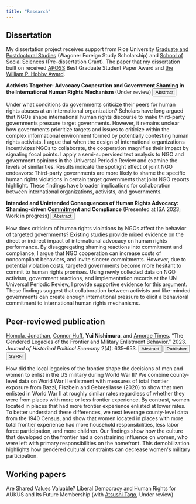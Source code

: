 ```yaml
---
title: "Research"
---
```


## Dissertation

My dissertation project receives support from Rice University [Graduate and Postdoctoral Studies](https://graduate.rice.edu/) (Wagoner Foreign Study Scholarship) and [School of Social Sciences](https://socialsciences.rice.edu/) (Pre-dissertation Grant). The paper that my dissertation built on received [APOSS](https://aposs.cc/) Best Graduate Student Paper Award and [the William P. Hobby Award](https://politicalscience.rice.edu/graduate-awards).

```{=html}
<p></p>
```

<!-- My dissertation project receives support from Rice University [Graduate and Postdoctoral Studies](https://graduate.rice.edu/) (Wagoner Foreign Study Scholarship) and [School of Social Sciences](https://socialsciences.rice.edu/) (Pre-dissertation Grant). The paper that my dissertation built on received [APOSS](https://aposs.cc/) Best Graduate Student Paper Award and [the William P. Hobby Award](https://politicalscience.rice.edu/graduate-awards). -->

<!-- .button { -->

<!--   background-color: #4CAF50; /* Green */ -->

<!--   border: none; -->

<!--   color: white; -->

<!--   padding: 15px 32px; -->

<!--   text-align: center; -->

<!--   text-decoration: none; -->

<!--   display: inline-block; -->

<!--   font-size: 16px; -->

<!-- } -->

<!-- /* Style the button that is used to open and close the collapsible content */ -->

<!-- .collapsible { -->

<!--   background-color: #ecf0f1; -->

<!--   color: #444; -->

<!--   cursor: pointer; -->

<!--   padding: 18px; -->

<!--   width: 100%; -->

<!--   border: none; -->

<!--   text-align: left; -->

<!--   outline: none; -->

<!--   font-size: 15px; -->

<!-- } -->

<!-- /* Style the collapsible content. Note: hidden by default */ -->

<!-- .content { -->

<!--   padding: 0 18px; -->

<!--   display: none; -->

<!--   border: none; -->

<!--   overflow: hidden; -->

<!--   background-color: #ecf0f1; -->

<!-- } -->

<!-- ::: {.callout-note collapse=true} -->

**Activists Together: Advocacy Cooperation and Government Shaming in the International Human Rights Mechanism** (Under review) <button class="btn btn-primary btn-sm" type="button" data-bs-toggle="collapse" data-bs-target="#abstract" aria-expanded="false" aria-controls="abstract"> Abstract </button>

```{=html}
  <div class="collapse" id="abstract">
    <div class="card card-body">
      Under what conditions do governments criticize their peers for human rights abuses at an international organization? Scholars have long argued that NGOs shape international human rights discourse to make third-party governments pressure target governments. However, it remains unclear how governments prioritize targets and issues to criticize within the complex informational environment formed by potentially contesting human rights activists. I argue that when the design of international organizations incentivizes NGOs to collaborate, the cooperation magnifies their impact by signaling focal points. I apply a semi-supervised text analysis to NGO and government opinions in the Universal Periodic Review and examine the levels of similarities. Results indicate the spotlight effect of joint NGO endeavors: Third-party governments are more likely to shame the specific human rights violations in certain target governments that joint NGO reports highlight. These findings have broader implications for collaboration between international organizations, activists, and governments. 
    </div>
  </div>
</p>
```
<!-- ::: -->

<!-- ::: {.callout-note collapse=true} -->

**Intended and Unintended Consequences of Human Rights Advocacy: Shaming-driven Commitment and Compliance** (Presented at ISA 2023; Work in progress) <button class="btn btn-primary btn-sm" type="button" data-bs-toggle="collapse" data-bs-target="#abstract_int" aria-expanded="false" aria-controls="abstract_int"> Abstract </button>

```{=html}
  <div class="collapse" id="abstract_int">
    <div class="card card-body">
      How does criticism of human rights violations by NGOs affect the behavior of targeted governments? Existing studies provide mixed evidence on the direct or indirect impact of international advocacy on human rights performance. By disaggregating shaming reactions into commitment and compliance, I argue that NGO cooperation can increase costs of noncompliant behaviors, and invite sincere commitments. However, due to potential violation costs, targeted governments become more hesitant to commit to human rights promises. Using newly collected data on NGO activism, government reactions, and implementation records at the UN Universal Periodic Review, I provide supportive evidence for this argument. These findings suggest that collaboration between activists and like-minded governments can create enough international pressure to elicit a behavioral commitment to international human rights mechanisms. 
    </div>
  </div>
</p>
```
<!-- ::: -->

## Peer-reviewed publication

[Homola, Jonathan](https://jhomola.com/), [Connor Huff](https://connordhuff.com/), **Yui Nishimura**, and [Amorae Times](https://twitter.com/amoraet). "The Gendered Legacies of the Frontier and Military Enlistment Behavior." 2023. *Journal of Historical Political Economy* 2(4): 635--653. <button class="btn btn-primary btn-sm" type="button" data-bs-toggle="collapse" data-bs-target="#abstract_jhpe" aria-expanded="false" aria-controls="abstract_jhpe"> Abstract </button> <button class="btn btn-primary btn-sm" onClick="window.open('https://www.nowpublishers.com/article/Details/HPE-0043');">Publisher</button> <button class="btn btn-primary btn-sm" onClick="window.open('https://papers.ssrn.com/sol3/papers.cfm?abstract_id=4183828');"> SSRN </button>

```{=html}
  <div class="collapse" id="abstract_jhpe">
    <div class="card card-body">
     How did the local legacies of the frontier shape the decisions of men and women to enlist in the US military during World War II? We combine county-level data on World War II enlistment with measures of total frontier exposure from Bazzi, Fiszbein and Gebresilasse (2020) to show that men enlisted in World War II at roughly similar rates regardless of whether they were from places with more or less frontier experience. By contrast, women located in places that had more frontier experience enlisted at lower rates. To better understand these differences, we next leverage county-level data from the 1940 Census, and show that women located in places with more total frontier experience had more household responsibilities, less labor force participation, and more children. Our findings show how the culture that developed on the frontier had a constraining influence on women, who were left with primary responsibilities on the homefront. This demobilization highlights how gendered cultural constraints can decrease women's military participation.
    </div>
  </div>
</p>
```
<!-- https://papers.ssrn.com/sol3/papers.cfm?abstract_id=4183828 -->

## Working papers

Are Shared Values Valuable? Liberal Democracy and Human Rights for AUKUS and Its Future Membership (with [Atsushi Tago](https://a-tago.github.io/), Under review)
